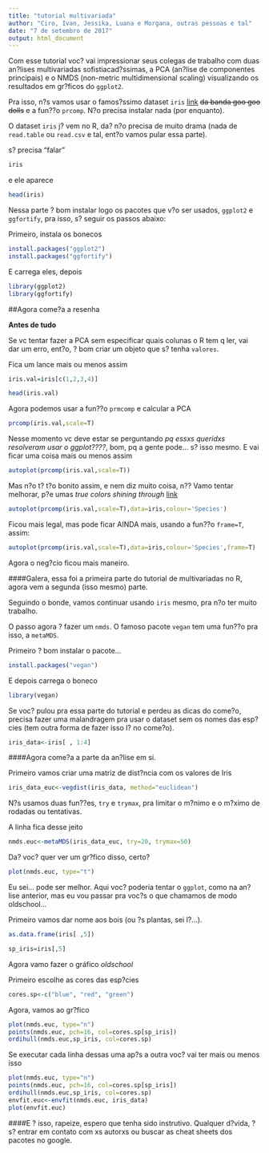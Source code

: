 ```yaml
---
title: "tutorial multivariada"
author: "Ciro, Ivan, Jessika, Luana e Morgana, outras pessoas e tal"
date: "7 de setembro de 2017"
output: html_document
---
```


Com esse tutorial voc? vai impressionar seus colegas de trabalho com duas an?lises multivariadas sofistiacad?ssimas, a PCA (an?lise de componentes principais) e o NMDS (non-metric multidimensional scaling) visualizando os resultados em gr?ficos do `ggplot2`. 

Pra isso, n?s vamos usar o famos?ssimo dataset `iris` [link](https://www.youtube.com/watch?v=NdYWuo9OFAw) ~~da banda goo goo dolls~~ e a fun??o `prcomp`. N?o precisa instalar nada (por enquanto).

O dataset `iris` j? vem no R, da? n?o precisa de muito drama (nada de `read.table` ou `read.csv` e tal, ent?o vamos pular essa parte).

s? precisa "falar"

```r
iris
```
e ele aparece

```r
head(iris)
```

Nessa parte ? bom instalar logo os pacotes que v?o ser usados, `ggplot2` e `ggfortify`, pra isso, s? seguir os passos abaixo:

Primeiro, instala os bonecos
```r
install.packages("ggplot2")
install.packages("ggfortify")
```

E carrega eles, depois
```r
library(ggplot2)
library(ggfortify)
```

##Agora come?a a resenha

**Antes de tudo**

Se vc tentar fazer a PCA sem especificar quais colunas o R tem q ler, vai dar um erro, ent?o, ? bom criar um objeto que s? tenha `valores`.

Fica um lance mais ou menos assim
```r
iris.val=iris[c(1,2,3,4)]
```
```r
head(iris.val)
```

Agora podemos usar a fun??o `prmcomp` e calcular a PCA
```r
prcomp(iris.val,scale=T)
```

Nesse momento vc deve estar se perguntando *pq essxs queridxs resolveram usar o ggplot????*, bom, pq a gente pode... s? isso mesmo. 
E vai ficar uma coisa mais ou menos assim

```r
autoplot(prcomp(iris.val,scale=T))
```

Mas n?o t? t?o bonito assim, e nem diz muito coisa, n??
Vamo tentar melhorar, p?e umas *true colors shining through*  [link](https://www.youtube.com/watch?v=LPn0KFlbqX8)

```r
autoplot(prcomp(iris.val,scale=T),data=iris,colour='Species')
```

Ficou mais legal, mas pode ficar AINDA mais, usando a fun??o `frame=T`, assim:
```r
autoplot(prcomp(iris.val,scale=T),data=iris,colour='Species',frame=T)
```

Agora o neg?cio ficou mais maneiro.

####Galera, essa foi a primeira parte do tutorial de multivariadas no R, agora vem a segunda (isso mesmo) parte.

Seguindo o bonde, vamos continuar usando `iris` mesmo, pra n?o ter muito trabalho.

O passo agora ? fazer um `nmds`. O famoso pacote `vegan` tem uma fun??o pra isso, a `metaMDS`.

Primeiro ? bom instalar o pacote...
```r
install.packages("vegan")
```

E depois carrega o boneco
```r
library(vegan)
```

Se voc? pulou pra essa parte do tutorial e perdeu as dicas do come?o, precisa fazer uma malandragem pra usar o dataset sem os nomes das esp?cies (tem outra forma de fazer isso l? no come?o).

```r
iris_data<-iris[ , 1:4]
```

####Agora come?a a parte da an?lise em si.

Primeiro vamos criar uma matriz de dist?ncia com os valores de Iris
```r
iris_data_euc<-vegdist(iris_data, method="euclidean")
```

N?s usamos duas fun??es, `try` e `trymax`, pra limitar o m?nimo e o m?ximo de rodadas ou tentativas. 

A linha fica desse jeito
```r
nmds.euc<-metaMDS(iris_data_euc, try=20, trymax=50)
```

Da? voc? quer ver um gr?fico disso, certo?
```r
plot(nmds.euc, type="t")
```

Eu sei... pode ser melhor. 
Aqui voc? poderia tentar o `ggplot`, como na an?lise anterior, mas eu vou passar pra voc?s o que chamamos de modo oldschool...

Primeiro vamos dar nome aos bois (ou ?s plantas, sei l?...).

```r
as.data.frame(iris[ ,5])
```

```r
sp_iris=iris[,5]
```

Agora vamo fazer o gráfico *oldschool*

Primeiro escolhe as cores das esp?cies
```r
cores.sp<-c("blue", "red", "green")
```

Agora, vamos ao gr?fico

```r
plot(nmds.euc, type="n")
points(nmds.euc, pch=16, col=cores.sp[sp_iris])
ordihull(nmds.euc,sp_iris, col=cores.sp)
```

Se executar cada linha dessas uma ap?s a outra voc? vai ter mais ou menos isso

```r
plot(nmds.euc, type="n")
points(nmds.euc, pch=16, col=cores.sp[sp_iris])
ordihull(nmds.euc,sp_iris, col=cores.sp)
envfit.euc<-envfit(nmds.euc, iris_data)
plot(envfit.euc)
```

####E ? isso, rapeize, espero que tenha sido instrutivo. Qualquer d?vida, ? s? entrar em contato com xs autorxs ou buscar as cheat sheets dos pacotes no google.
